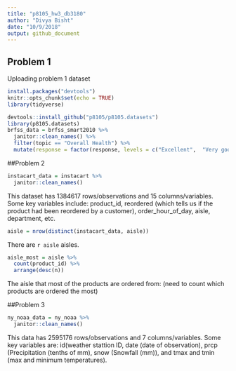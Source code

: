 ```yaml
---
title: "p8105_hw3_db3180"
author: "Divya Bisht"
date: "10/9/2018"
output: github_document
---
```


## Problem 1 
Uploading problem 1 dataset
```r
install.packages("devtools")
knitr::opts_chunk$set(echo = TRUE)
library(tidyverse)
```

```r
devtools::install_github("p8105/p8105.datasets")
library(p8105.datasets)
brfss_data = brfss_smart2010 %>%
  janitor::clean_names() %>% 
  filter(topic == "Overall Health") %>% 
  mutate(response = factor(response, levels = c("Excellent",  "Very good", "Good", "Fair", "Poor")))
```

##Problem 2
```r
instacart_data = instacart %>%
  janitor::clean_names()
```
This dataset has 1384617 rows/observations and 15 columns/variables. Some key variables include: product_id, reordered (which tells us if the product had been reordered by a customer), order_hour_of_day, aisle, department, etc. 



```r
aisle = nrow(distinct(instacart_data, aisle))
```
There are `r aisle` aisles. 
```r
aisle_most = aisle %>%
  count(product_id) %>%
  arrange(desc(n))
```
The aisle that most of the products are ordered from: (need to count which products are ordered the most)

##Problem 3
```r
ny_noaa_data = ny_noaa %>% 
  janitor::clean_names()
```
This data has 2595176 rows/observations and 7 columns/variables. Some key variables are: id(weather stattion ID, date (date of observation), prcp (Precipitation (tenths of mm), snow (Snowfall (mm)), and tmax and tmin (max and minimum temperatures). 

